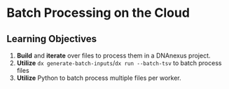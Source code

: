 # Batch Processing on the Cloud

## Learning Objectives

1. **Build** and **iterate** over files to process them in a DNAnexus project.
1. **Utilize** `dx generate-batch-inputs`/`dx run --batch-tsv` to batch process files
1. **Utilize** Python to batch process multiple files per worker. 


